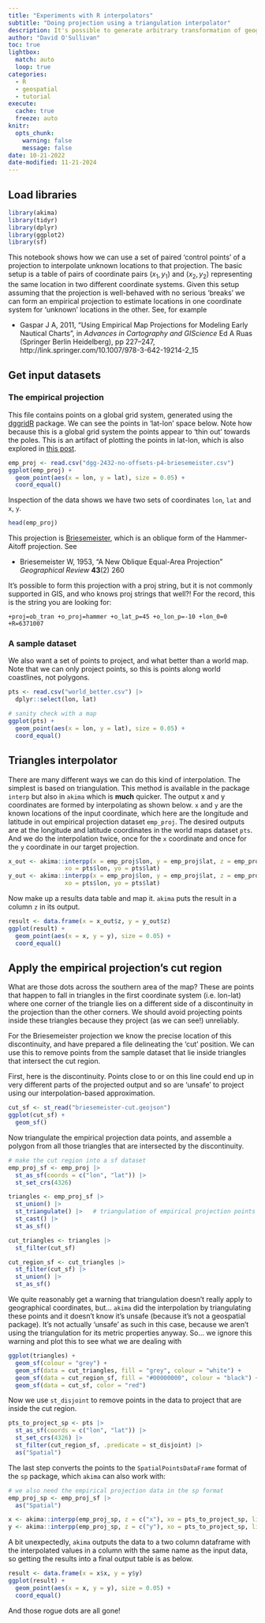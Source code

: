 ```yaml
---
title: "Experiments with R interpolators"
subtitle: "Doing projection using a triangulation interpolator"
description: It's possible to generate arbitrary transformation of geographical space using the kinds of interpolators used by engineers for finite element analysis. Here's how.
author: "David O'Sullivan"
toc: true
lightbox:
  match: auto
  loop: true
categories:
  - R
  - geospatial
  - tutorial
execute: 
  cache: true
  freeze: auto
knitr:
  opts_chunk: 
    warning: false
    message: false
date: 10-21-2022
date-modified: 11-21-2024
---
```


## Load libraries

```r
library(akima)
library(tidyr)
library(dplyr)
library(ggplot2)
library(sf)
```

This notebook shows how we can use a set of paired 'control points' of a projection to interpolate unknown locations to that projection. The basic setup is a table of pairs of coordinate pairs $(x_1,y_1)$ and $(x_2,y_2)$ representing the same location in two different coordinate systems. Given this setup assuming that the projection is well-behaved with no serious 'breaks' we can form an empirical projection to estimate locations in one coordinate system for 'unknown' locations in the other. See, for example

+ Gaspar J A, 2011, “Using Empirical Map Projections for Modeling Early Nautical Charts”, in _Advances in Cartography and GIScience_ Ed A Ruas (Springer Berlin Heidelberg), pp 227–247, http://link.springer.com/10.1007/978-3-642-19214-2_15

## Get input datasets
### The empirical projection
This file contains points on a global grid system, generated using the [dggridR](https://github.com/r-barnes/dggridR/) package. We can see the points in 'lat-lon' space below. Note how because this is a global grid system the points appear to 'thin out' towards the poles. This is an artifact of plotting the points in lat-lon, which is also explored in [this post](../2021-10-20-random-even-points-on-the-globe/).

```r
emp_proj <- read.csv("dgg-2432-no-offsets-p4-briesemeister.csv")
ggplot(emp_proj) +
  geom_point(aes(x = lon, y = lat), size = 0.05) +
  coord_equal()
```

Inspection of the data shows we have two sets of coordinates `lon`, `lat` and `x`, `y`.

```r
head(emp_proj)
```

This projection is [Briesemeister](https://www.map-projections.net/single-view/briesemeister-v2), which is an oblique form of the Hammer-Aitoff projection. See 

+ Briesemeister W, 1953, “A New Oblique Equal-Area Projection” _Geographical Review_ **43**(2) 260

It's possible to form this projection with a proj string, but it is not commonly supported in GIS, and who knows proj strings that well?! For the record, this is the string you are looking for:

    +proj=ob_tran +o_proj=hammer +o_lat_p=45 +o_lon_p=-10 +lon_0=0 +R=6371007

### A sample dataset
We also want a set of points to project, and what better than a world map. Note that we can only project points, so this is points along world coastlines, not polygons.

```r
pts <- read.csv("world_better.csv") |>
  dplyr::select(lon, lat)

# sanity check with a map
ggplot(pts) + 
  geom_point(aes(x = lon, y = lat), size = 0.05) + 
  coord_equal()
```

## Triangles interpolator
There are many different ways we can do this kind of interpolation. The simplest is based on triangulation. This method is available in the package `interp` but also in `akima` which is **much** quicker. The output x and y coordinates are formed by interpolating as shown below. `x` and `y` are the known locations of the input coordinate, which here are the longitude and latitude in out empirical projection dataset `emp_proj`. The desired outputs are at the longitude and latitude coordinates in the world maps dataset `pts`. And we do the interpolation twice, once for the `x` coordinate and once for the `y` coordinate in our target projection.

```r
x_out <- akima::interpp(x = emp_proj$lon, y = emp_proj$lat, z = emp_proj$x,
                xo = pts$lon, yo = pts$lat)
y_out <- akima::interpp(x = emp_proj$lon, y = emp_proj$lat, z = emp_proj$y,
                xo = pts$lon, yo = pts$lat)
```

Now make up a results data table and map it. `akima` puts the result in a column `z` in its output.

```r
result <- data.frame(x = x_out$z, y = y_out$z)
ggplot(result) + 
  geom_point(aes(x = x, y = y), size = 0.05) + 
  coord_equal()
```

## Apply the empirical projection's cut region
What are those dots across the southern area of the map? These are points that happen to fall in triangles in the first coordinate system (i.e. lon-lat) where one corner of the triangle lies on a different side of a discontinuity in the projection than the other corners. We should avoid projecting points inside these triangles because they project (as we can see!) unreliably.

For the Briesemeister projection we know the precise location of this discontinuity, and have prepared a file delineating the 'cut' position. We can use this to remove points from the sample dataset that lie inside triangles that intersect the cut region.

First, here is the discontinuity. Points close to or on this line could end up in very different parts of the projected output and so are 'unsafe' to project using our interpolation-based approximation.

```r
cut_sf <- st_read("briesemeister-cut.geojson")
ggplot(cut_sf) + 
  geom_sf()
```

Now triangulate the empirical projection data points, and assemble a polygon from all those triangles that are intersected by the discontinuity.

```r
# make the cut region into a sf dataset
emp_proj_sf <- emp_proj |>
  st_as_sf(coords = c("lon", "lat")) |>
  st_set_crs(4326)

triangles <- emp_proj_sf |>
  st_union() |>
  st_triangulate() |>   # triangulation of empirical projection points
  st_cast() |>
  st_as_sf() 

cut_triangles <- triangles |>
  st_filter(cut_sf)

cut_region_sf <- cut_triangles |> 
  st_filter(cut_sf) |>
  st_union() |>       
  st_as_sf() 
```

We quite reasonably get a warning that triangulation doesn't really apply to geographical coordinates, but... `akima` did the interpolation by triangulating these points and it doesn't know it's unsafe (because it's not a geospatial package). It's not actually 'unsafe' as such in this case, because we aren't using the triangulation for its metric properties anyway. So... we ignore this warning and plot this to see what we are dealing with

```r
ggplot(triangles) +
  geom_sf(colour = "grey") + 
  geom_sf(data = cut_triangles, fill = "grey", colour = "white") +
  geom_sf(data = cut_region_sf, fill = "#00000000", colour = "black") +
  geom_sf(data = cut_sf, color = "red")
```

Now we use `st_disjoint` to remove points in the data to project that are inside the cut region.

```r
pts_to_project_sp <- pts |>
  st_as_sf(coords = c("lon", "lat")) |>
  st_set_crs(4326) |>
  st_filter(cut_region_sf, .predicate = st_disjoint) |>
  as("Spatial")
```

The last step converts the points to the `SpatialPointsDataFrame` format of the `sp` package, which `akima` can also work with:

```r
# we also need the empirical projection data in the sp format
emp_proj_sp <- emp_proj_sf |>
  as("Spatial")

x <- akima::interpp(emp_proj_sp, z = c("x"), xo = pts_to_project_sp, linear = TRUE)
y <- akima::interpp(emp_proj_sp, z = c("y"), xo = pts_to_project_sp, linear = TRUE)
```

A bit unexpectedly, `akima` outputs the data to a two column dataframe with the interpolated values in a column with the same name as the input data, so getting the results into a final output table is as below.

```r
result <- data.frame(x = x$x, y = y$y)
ggplot(result) +
  geom_point(aes(x = x, y = y), size = 0.05) + 
  coord_equal()
```

And those rogue dots are all gone!
